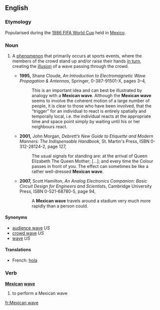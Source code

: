 {{wikipedia}}
==English==

===Etymology===
Popularised during the [[w:1986 FIFA World Cup|1986 FIFA World Cup]] held in [[Mexico]].

===Noun===
{{en-noun|sg=[[Mexican]] [[wave]]}}

# {{UK|Ireland|Australia}} A [[phenomenon]] that primarily occurs at sports events, where the members of the crowd stand up and/or raise their hands [[in turn]], creating the [[illusion]] of a wave passing through the crowd.
#*'''1995,''' Shane Cloude, ''An Introduction to Electromagnetic Wave Propagation &amp; Antennas'', Springer, 0-387-91501-X, pages 3–4,
#*:This is an important idea and can best be illustrated by analogy with a '''Mexican wave'''. Although the '''Mexican wave''' seems to involve the coherent motion of a large number of people, it is clear to those who have been involved, <!-- [sic] comma --> that the “trigger” for an individual to react is entirely spatially and temporally local, i.e. the individual reacts at the appropriate time and space point simply by waiting until his or her neighbours react.
#*'''2001,''' John Morgan, ''Debrett’s New Guide to Etiquette and Modern Manners: The Indispensable Handbook'', St. Martin's Press, ISBN 0-312-28124-2, page 127,
#*:The usual signals for standing are: at the arrival of Queen Elizabeth The Queen Mother; […]; and every time the Colour passes in front of you. The effect can sometimes be like a rather well-dressed '''Mexican wave'''.
#*'''2007,''' Scott Hamilton, ''An Analog Electronics Companion: Basic Circuit Design for Engineers and Scientists'', Cambridge University Press, ISBN 0-521-68780-5, page 94,
#*:A '''Mexican wave''' travels around a stadium very much more <!-- [sic] --> rapidly than a person could.

====Synonyms====
* [[audience wave]] ''US''
* [[crowd wave]] ''US''
* [[wave]] ''US''

====Translations====
{{trans-top|A phenomenon at sports events}}
*French: [[hola]] {{f}}
{{trans-mid}}
{{trans-bottom}}

===Verb===
'''[[Mexican]] [[wave]]'''
#to perform a Mexican wave

[[fr:Mexican wave]]